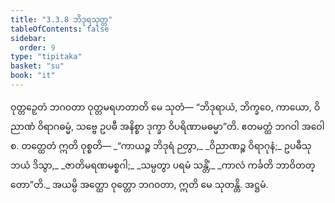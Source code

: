 ```yaml
---
title: "3.3.8 ဘိဒုရသုတ္တ"
tableOfContents: false
sidebar:
  order: 9
type: "tipitaka"
basket: "su"
book: "it"
---
```



<DynamicBreadcrumb />

<Division number="77" book="it">

<Paragraph number="510" book="it">
ဝုတ္တဉှေတံ ဘဂဝတာ ဝုတ္တမရဟတာတိ မေ သုတံ—
</Paragraph>

<Paragraph number="511" book="it">
“ဘိဒုရာယံ, ဘိက္ခဝေ, ကာယော, ဝိညာဏံ ဝိရာဂဓမ္မံ, သဗ္ဗေ ဥပဓီ အနိစ္စာ ဒုက္ခာ ဝိပရိဏာမဓမ္မာ”တိ. ဧတမတ္ထံ ဘဂဝါ အဝေါစ. တတ္ထေတံ ဣတိ ဝုစ္စတိ—
</Paragraph>

<Paragraph number="512" type="verses" book="it">
_“ကာယဉ္စ ဘိဒုရံ ဉတွာ,_  
_ဝိညာဏဉ္စ ဝိရာဂုနံ;_  
ဥပဓီသု ဘယံ ဒိသွာ,_  
_ဇာတိမရဏမစ္စဂါ;_  
_သမ္ပတွာ ပရမံ သန္တိံ,_  
_ကာလံ ကင်္ခတိ ဘာဝိတတ္တော”တိ._  

</Paragraph>

<Paragraph number="513" book="it">
အယမ္ပိ အတ္ထော ဝုတ္တော ဘဂဝတာ, ဣတိ မေ သုတန္တိ.

</Paragraph>
</Division>

<Paragraph number="514" type="center" book="it">
အဋ္ဌမံ.
</Paragraph>
